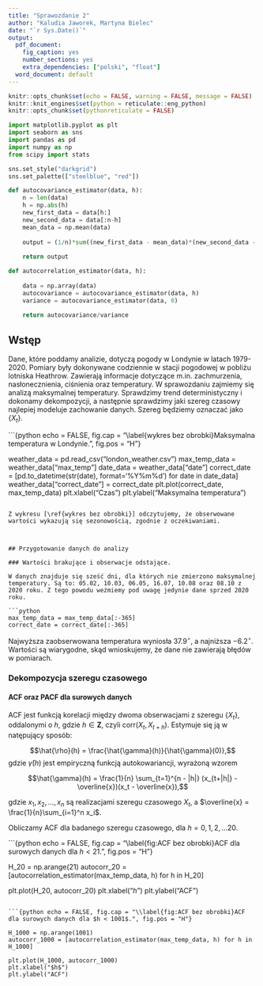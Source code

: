 ```yaml
---
title: "Sprawozdanie 2"
author: "Kaludia Jaworek, Martyna Bielec"
date: "`r Sys.Date()`"
output:
  pdf_document:
    fig_caption: yes
    number_sections: yes
    extra_dependencies: ["polski", "float"]
  word_document: default
---
```


```r
knitr::opts_chunk$set(echo = FALSE, warning = FALSE, message = FALSE)
knitr::knit_engines$set(python = reticulate::eng_python)
knitr::opts_chunk$set(pythonreticulate = FALSE)
```

```python
import matplotlib.pyplot as plt
import seaborn as sns
import pandas as pd
import numpy as np
from scipy import stats

sns.set_style("darkgrid")
sns.set_palette(["steelblue", "red"]) 

def autocovariance_estimator(data, h):
    n = len(data)
    h = np.abs(h)
    new_first_data = data[h:]
    new_second_data = data[:n-h]
    mean_data = np.mean(data)
    
    output = (1/n)*sum((new_first_data - mean_data)*(new_second_data - mean_data))
    
    return output

def autocorrelation_estimator(data, h):
  
    data = np.array(data)
    autocovariance = autocovariance_estimator(data, h)
    variance = autocovariance_estimator(data, 0)
    
    return autocovariance/variance
```

## Wstęp

Dane, które poddamy analizie, dotyczą pogody w Londynie w latach 1979-2020. Pomiary były dokonywane codziennie w stacji pogodowej w pobliżu lotniska Heathrow. Zawierają informacje dotyczące m.in. zachmurzenia, nasłonecznienia, ciśnienia oraz temperatury. W sprawozdaniu zajmiemy się analizą maksymalnej temperatury. Sprawdzimy trend deterministyczny i dokonamy dekompozycji, a następnie sprawdzimy jaki szereg czasowy najlepiej modeluje zachowanie danych. Szereg będziemy oznaczać jako $\{X_t\}$.


 
```{python echo = FALSE, fig.cap = "\\label{wykres bez obrobki}Maksymalna temperatura w Londynie.", fig.pos = "H"}

weather_data = pd.read_csv("london_weather.csv")
max_temp_data = weather_data["max_temp"]
date_data = weather_data["date"]
correct_date = [pd.to_datetime(str(date), format='%Y%m%d') for date in date_data]
weather_data["correct_date"] = correct_date
plt.plot(correct_date, max_temp_data)
plt.xlabel("Czas")
plt.ylabel("Maksymalna temperatura")
```

Z wykresu [\ref{wykres bez obrobki}] odczytujemy, że obserwowane wartości wykazują się sezonowością, zgodnie z oczekiwaniami. 



## Przygotowanie danych do analizy

### Wartości brakujące i obserwacje odstające.

W danych znajduje się sześć dni, dla których nie zmierzono maksymalnej temperatury. Są to: 05.02, 10.03, 06.05, 16.07, 10.08 oraz 08.10 z 2020 roku. Z tego powodu weźmiemy pod uwagę jedynie dane sprzed 2020 roku. 

```python

max_temp_data = max_temp_data[:-365]
correct_date = correct_date[:-365]
```

Najwyższa zaobserwowana temperatura wyniosła $37.9 ^\circ$, a najniższa $-6.2^\circ$. Wartości są wiarygodne, skąd wnioskujemy, że dane nie zawierają błędów w pomiarach.

### Dekompozycja szeregu czasowego

#### ACF oraz PACF dla surowych danych

ACF jest funkcją korelacji między dwoma obserwacjami z szeregu $\{X_t\}$, oddalonymi o $h$, gdzie $h \in \mathbf{Z}$, czyli $\mathrm{corr}(X_t, X_{t+h})$. Estymuje się ją w natępujący sposób:

$$\hat{\rho}(h) = \frac{\hat{\gamma}(h)}{\hat{\gamma}(0)},$$
gdzie $\hat{\gamma}(h)$ jest empiryczną funkcją autokowariancji, wyrażoną wzorem

$$\hat{\gamma}(h) = \frac{1}{n} \sum_{t=1}^{n - |h|} (x_{t+|h|} - \overline{x})(x_t - \overline{x}),$$

gdzie $x_1, x_2, \dots, x_n$ są realizacjami szeregu czasowego $X_t$, a $\overline{x} = \frac{1}{n}\sum_{i=1}^n x_i$.

Obliczamy ACF dla badanego szeregu czasowego, dla $h=0, 1, 2, \dots 20$.

```{python echo = FALSE, fig.cap = "\\label{fig:ACF bez obrobki}ACF dla surowych danych dla $h < 21$.", fig.pos = "H"}

H_20 = np.arange(21)
autocorr_20 = [autocorrelation_estimator(max_temp_data, h) for h in H_20]

plt.plot(H_20, autocorr_20)
plt.xlabel("$h$")
plt.ylabel("ACF")
```

```{python echo = FALSE, fig.cap = "\\label{fig:ACF bez obrobki}ACF dla surowych danych dla $h < 1001$.", fig.pos = "H"}

H_1000 = np.arange(1001)
autocorr_1000 = [autocorrelation_estimator(max_temp_data, h) for h in H_1000]

plt.plot(H_1000, autocorr_1000)
plt.xlabel("$h$")
plt.ylabel("ACF")
```




